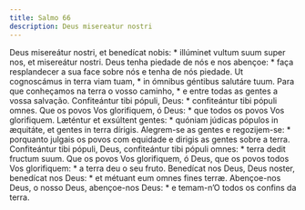 ```yaml
---
title: Salmo 66
description: Deus misereatur nostri
---
```


<div class="side-by-side not-content">
  <span class="text-justify">
    Deus misereátur nostri, et benedícat nobis: * illúminet vultum suum super
    nos, et misereátur nostri.
  </span>
  <span class="text-justify">
    Deus tenha piedade de nós e nos abençoe: * faça resplandecer a sua face
    sobre nós e tenha de nós piedade.
  </span>
  <span class="text-justify">
    Ut cognoscámus in terra viam tuam, * in ómnibus géntibus salutáre tuum.
  </span>
  <span class="text-justify">
    Para que conheçamos na terra o vosso caminho, * e entre todas as gentes a
    vossa salvação.
  </span>
  <span class="text-justify">
    Confiteántur tibi pópuli, Deus: * confiteántur tibi pópuli omnes.
  </span>
  <span class="text-justify">
    Que os povos Vos glorifiquem, ó Deus: * que todos os povos Vos glorifiquem.
  </span>
  <span class="text-justify">
    Læténtur et exsúltent gentes: * quóniam júdicas pópulos in æquitáte, et
    gentes in terra dírigis.
  </span>
  <span class="text-justify">
    Alegrem-se as gentes e regozijem-se: * porquanto julgais os povos com
    equidade e dirigis as gentes sobre a terra.
  </span>
  <span class="text-justify">
    Confiteántur tibi pópuli, Deus, confiteántur tibi pópuli omnes: * terra
    dedit fructum suum.
  </span>
  <span class="text-justify">
    Que os povos Vos glorifiquem, ó Deus, que os povos todos Vos glorifiquem: *
    a terra deu o seu fruto.
  </span>
  <span class="text-justify">
    Benedícat nos Deus, Deus noster, benedícat nos Deus: * et métuant eum omnes
    fines terræ.
  </span>
  <span class="text-justify">
    Abençoe-nos Deus, o nosso Deus, abençoe-nos Deus: * e temam-n’O todos os
    confins da terra.
  </span>
</div>
